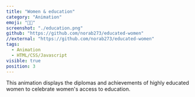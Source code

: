 ```yaml
---
title: "Women & education"
category: "Animation"
emoji: "👩‍🎓"
screenshot: "./education.png"
github: "https://github.com/norab273/educated-women"
//external: "https://github.com/norab273/educated-women"
tags:
  - Animation
  - HTML/CSS/Javascript
visible: true
position: 3
---
```


This animation displays the diplomas and achievements of highly educated women to celebrate women's access to education.
